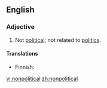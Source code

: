 ==English==
===Adjective===
{{en-adj}}

# Not [[political]]; not related to [[politics]].

====Translations====
{{top}}
* Finnish: {{t-|fi|epäpoliittinen}}
{{bottom}}

[[vi:nonpolitical]]
[[zh:nonpolitical]]
